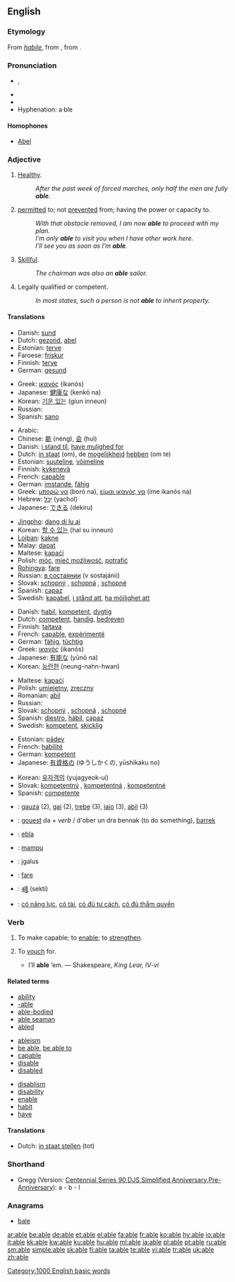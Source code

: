 {{also|-able}}
{{wikipedia|dab=able}}
==English==

{{rank|care|war|short|391|able|five|need|met}}

===Etymology===
From {{OF.}} ''[[habile]]'', from {{L.}} {{term|habilis|lang=la}}, from {{term|habeo|habeō|have, hold|lang=la}}.

===Pronunciation===
* {{IPA|/eɪbl̩/|/eɪbəl/}}, {{SAMPA|1=/eIbl=/|2=/eIb@l/}}
* {{audio|en-us-able.ogg|Audio (US)}}
* {{rhymes|eɪbəl}}
* Hyphenation: a&middot;ble

====Homophones====
* [[Abel]]

===Adjective===
{{en-adj|abl|er}}

# {{dated}} [[healthy|Healthy]].
#: ''After the past week of forced marches, only half the men are fully '''able'''.''
# [[permit]]ted to; not [[prevent]]ed from; having the power or capacity to.
#: ''With that obstacle removed, I am now '''able''' to proceed with my plan.''
#: ''I’m only '''able''' to visit you when I have other work here.''
#: ''I’ll see you as soon as I’m '''able'''.''
# [[skillful|Skillful]].
#: ''The chairman was also an '''able''' sailor.''
# {{legal}} Legally qualified or competent.
#: ''In most states, such a person is not '''able''' to inherit property.''

====Translations====
{{trans-top|healthy}}
* Danish: [[sund]]
* Dutch: [[gezond]], [[abel]]
* Estonian: [[terve]]
* Faroese: [[frískur]]
* Finnish: [[terve]]
* German: [[gesund]]
{{trans-mid}}
* Greek: [[ικανός]] (ikanós) {{m}}
* Japanese: [[健康な]] (kenkō na)
* Korean: [[기운 있는]] (giun inneun)
* Russian: {{t|ru|крепкий|tr=krépkij}}
* Spanish: [[sano]]
{{trans-bottom}}

{{trans-top|be able to}}
* Arabic: {{Arab|[[قادر]]}}
* Chinese: [[能]] (néng), [[会]] (huì)
* Danish: [[i stand til]], [[have mulighed for]]
* Dutch: [[in staat]] (om), de [[mogelijkheid]] [[hebben]] (om te)
* Estonian: [[suuteline]], [[võimeline]]
* Finnish: [[kykenevä]]
* French: [[capable]]
* German: [[imstande]], [[fähig]]
* Greek: [[μπορώ να]] (boró na), [[είμαι ικανός να]] (íme ikanós na)
* Hebrew: [[יָכֹל]] (yachol)
* Japanese: [[できる]] (dekiru)
{{trans-mid}}
* [[Jingpho]]: [[dang di lu ai]]
* Korean: [[할 수 있는]] (hal su inneun)
* [[Lojban]]: [[kakne]]
* Malay: [[dapat]]
* Maltese: [[kapaċi]]
* Polish: [[móc]], [[mieć możliwość]], [[potrafić]]
* [[Rohingya]]: [[fare]]
* Russian: [[состаяние|в состаянии]] (v sostajánii)
* Slovak: [[schopný]] {{m}}, [[schopná]] {{f}}, [[schopné]] {{n}}
* Spanish: [[capaz]]
* Swedish: [[kapabel]], [[i stånd att]], [[ha möjlighet att]]
{{trans-bottom}}

{{trans-top|skillful}}
* Danish: [[habil]], [[kompetent]], [[dygtig]]
* Dutch: [[competent]], [[handig]], [[bedreven]]
* Finnish: [[taitava]]
* French: [[capable]], [[expérimenté]]
* German: [[fähig]], [[tüchtig]]
* Greek: [[ικανός]] (ikanós) {{m}}
* Japanese: [[有能な]] (yūnō na)
* Korean: [[능란한]] (neung-nahn-hwan)
{{trans-mid}}
* Maltese: [[kapaċi]]
* Polish: [[umiejętny]], [[zręczny]]
* Romanian: [[abil]]
* Russian: {{t|ru|способный|tr=sposóbnyj}}
* Slovak: [[schopný]] {{m}}, [[schopná]] {{f}}, [[schopné]] {{n}}
* Spanish: [[diestro]], [[hábil]], [[capaz]]
* Swedish: [[kompetent]], [[skicklig]]
{{trans-bottom}}

{{trans-top|legally qualified}}
* Estonian: [[pädev]]
* French: [[habilité]]
* German: [[kompetent]]
* Japanese: [[有資格の]] (ゆうしかくの, yūshikaku no)
{{trans-mid}}
* Korean: [[유자격의]] (yujagyeok-ui)
* Slovak: [[kompetentný]] {{m}}, [[kompetentná]] {{f}}, [[kompetentné]] {{n}}
* Spanish: [[competente]]
{{trans-bottom}}

{{checktrans}}
* {{ttbc|Basque}}: [[gauza]] (2), [[gai]] (2), [[trebe]] (3), [[iaio]] (3), [[abil]] (3)
* {{ttbc|Breton}}: [[gouest]] da ''+ verb'' / d'ober un dra bennak (to do something), [[barrek]]
* {{ttbc|Esperanto}}: [[ebla]]
* {{ttbc|Indonesian}}: [[mampu]]
* {{ttbc|Lithuanian}}: įgalus
* {{ttbc|Rohingya}}: [[fare]]
* {{ttbc|Telugu}}: [[శక్తి]] (sekti)
* {{ttbc|Vietnamese}}: [[có năng lực]], [[có tài]], [[có đủ tư cách]], [[có đủ thẩm quyền]]

===Verb===
{{en-verb|abl|ing}}

# {{transitive}} {{obsolete}} To make capable; to [[enable]]; to [[strengthen]].
# {{transitive}} {{obsolete}} To [[vouch]] for.
#* I’ll '''able''' ’em. &mdash; Shakespeare, ''King Lear, IV-vi''

====Related terms====
{{top3}}
* [[ability]]
* [[-able]]
* [[able-bodied]]
* [[able seaman]]
* [[abled]]
{{mid3}}
* [[ableism]]
* [[be able]], [[be able to]]
* [[capable]]
* [[disable]]
* [[disabled]]
{{mid3}}
* [[disablism]]
* [[disability]]
* [[enable]]
* [[habit]]
* [[have]]
{{bottom}}

====Translations====
{{trans-top|to make capable}}
* Dutch: [[in staat stellen]] (tot)
{{trans-mid}}
{{trans-bottom}}

===Shorthand===
* Gregg (Version: [http://en.wikipedia.org/wiki/Gregg_Shorthand#Centennial_Gregg_Shorthand Centennial],[http://en.wikipedia.org/wiki/Gregg_Shorthand#Series_90_Gregg_Shorthand  Series 90],[http://en.wikipedia.org/wiki/Gregg_Shorthand#Diamond_Jubilee_Gregg_Shorthand  DJS],[http://en.wikipedia.org/wiki/Gregg_Shorthand#Simplified_Gregg_Shorthand Simplified],[http://en.wikipedia.org/wiki/Gregg_Shorthand#Anniversary_Gregg_Shorthand Anniversary],[http://en.wikipedia.org/wiki/Gregg_Shorthand#Pre-Anniversary_Gregg_Shorthand Pre-Anniversary]): a - b - l

===Anagrams===
* [[bale]]

[[Category:1000 English basic words]]

[[ar:able]]
[[be:able]]
[[de:able]]
[[et:able]]
[[el:able]]
[[fa:able]]
[[fr:able]]
[[ko:able]]
[[hy:able]]
[[io:able]]
[[it:able]]
[[kk:able]]
[[kw:able]]
[[ku:able]]
[[hu:able]]
[[ml:able]]
[[ja:able]]
[[pl:able]]
[[pt:able]]
[[ru:able]]
[[sm:able]]
[[simple:able]]
[[sk:able]]
[[fi:able]]
[[ta:able]]
[[te:able]]
[[vi:able]]
[[tr:able]]
[[uk:able]]
[[zh:able]]